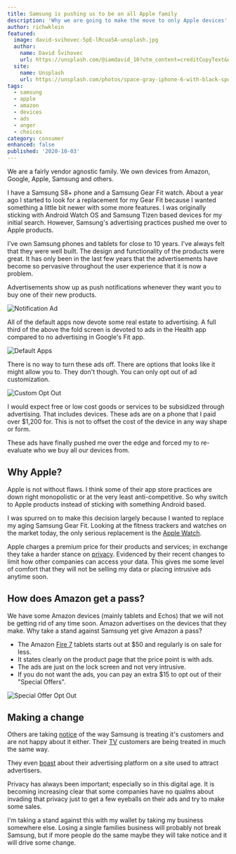 ```yaml
---
title: Samsung is pushing us to be an all Apple family
description: 'Why we are going to make the move to only Apple devices'
author: richwklein
featured:
  image: david-svihovec-5pE-lRcua5A-unsplash.jpg
  author:
    name: David Švihovec
    url: https://unsplash.com/@iamdavid_10?utm_content=creditCopyText&utm_medium=referral&utm_source=unsplash
  site:
    name: Unsplash
    url: https://unsplash.com/photos/space-gray-iphone-6-with-black-sport-band-5pE-lRcua5A?utm_content=creditCopyText&utm_medium=referral&utm_source=unsplash
tags:
  - samsung
  - apple
  - amazon
  - devices
  - ads
  - anger
  - choices
category: consumer
enhanced: false
published: '2020-10-03'
---
```


We are a fairly vendor agnostic family. We own devices from Amazon, Google, Apple, Samsung and others.

I have a Samsung S8+ phone and a Samsung Gear Fit watch. About a year ago I started to look for a replacement for my Gear Fit because I wanted something a little bit newer with some more features. I was originally sticking with Android Watch OS and Samsung Tizen based devices for my initial search. However, Samsung's advertising practices pushed me over to Apple products.

I've own Samsung phones and tablets for close to 10 years. I've always felt that they were well built. The design and functionality of the products were great. It has only been in the last few years that the advertisements have
become so pervasive throughout the user experience that it is now a problem.

Advertisements show up as push notifications whenever they want you to buy one of their new products.

![Notification Ad](note-10-ads-by-push-notification.png)

All of the default apps now devote some real estate to advertising. A full third of the above the fold screen is devoted to ads in the Health app compared to no advertising in Google's Fit app.

![Default Apps](health-fit-side-by-side.png)

There is no way to turn these ads off. There are options that looks like it might allow you to. They don't though. You can only opt out of ad customization.

![Custom Opt Out](custom-ad-opt-out.png)

I would expect free or low cost goods or services to be subsidized through advertising. That includes devices. These ads are on a phone that I paid over $1,200 for. This is not to offset the cost of the device in any way shape or
form.

These ads have finally pushed me over the edge and forced my to re-evaluate who we buy all our devices from.

## Why Apple?

Apple is not without flaws. I think some of their app store practices are down right monopolistic or at the very least anti-competitive. So why switch to Apple products instead of sticking with something Android based.

I was spurred on to make this decision largely because I wanted to replace my aging Samsung Gear Fit. Looking at the fitness trackers and watches on the market today, the only serious replacement is the [Apple Watch](https://www.apple.com/watch/).

Apple charges a premium price for their products and services; in exchange they take a harder stance on [privacy](https://www.apple.com/privacy/). Evidenced by their recent changes to limit how other companies can access your data. This gives me some level of comfort that they will not be selling my data or placing intrusive ads anytime soon.

## How does Amazon get a pass?

We have some Amazon devices (mainly tablets and Echos) that we will not be getting rid of any time soon. Amazon advertises on the devices that they make. Why take a stand against Samsung yet give Amazon a pass?

- The Amazon [Fire 7](https://smile.amazon.com/dp/B07FKR6KXF?ref=MarsFS_TAB_F7) tablets starts out at $50 and regularly is on sale for less.
- It states clearly on the product page that the price point is with ads.
- The ads are just on the lock screen and not very intrusive.
- If you do not want the ads, you can pay an extra $15 to opt out of their "Special Offers".

![Special Offer Opt Out](amazon-opt-out.png)

## Making a change

Others are taking [notice](https://www.androidpolice.com/2020/07/04/ads-are-taking-over-samsungs-galaxy-smartphones-and-im-fed-up/) of the way Samsung is treating it's customers and are not happy about it either. Their [TV](https://www.flatpanelshd.com/news.php?subaction=showfull&id=1583755244)
customers are being treated in much the same way.

They even [boast](https://www.samsung.com/us/business/samsungads/) about their advertising platform on a site used to attract advertisers.

Privacy has always been important; especially so in this digital age. It is becoming increasing clear that some companies have no qualms about invading that privacy just to get a few eyeballs on their ads and try to make some sales.

I'm taking a stand against this with my wallet by taking my business somewhere else. Losing a single families business will probably not break Samsung, but if more people do the same maybe they will take notice and it will drive some change.
